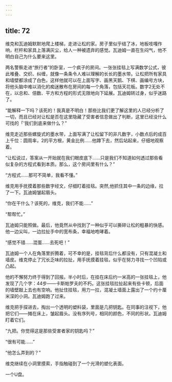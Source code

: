```yaml
---
---
---
```

title: 72
---







维克和瓦迪姆默默地爬上楼梯，走进让松的家。房子里似乎结了冰，地板吱嘎作响，栏杆和家具上落满灰尘，给人一种被遗弃的感觉。瓦迪姆一直在生闷气，他不明白自己为什么要来这里。

两名警察走进“旅行者”的卧室，一个疯子的房间。一张张挂毯上写满数学公式，彼此堆叠、交织、纠缠，就像一条条令人难以理解的长长的墨水带。让松把所有家具和墙壁都涂成了白色，这样他就可以在上面写字、画黑天鹅、下棋、画编号方块，将他头脑中难以消化的痴迷散布在房间的每一个角落，包括天花板。数字2无处不在，以总和、倍数、平方和方程的形式无限地向下延展。瓦迪姆转过身，似乎迷路了。

“能解释一下吗？该死的！我真是不明白！那些比我们更了解这里的人已经分析了一切，而且已经对让松是否在这里隐藏了受害者信息做出了判断，这里已经没什么可找的「‘我们到底来做什么？”

维克走近那些螺旋式的墨水带，上面写满了让松留下的非凡数字，小数点后的成百上千位：圆周率，2的平方根，黄金比例……他蹲下去，然后站起来，仔细地观察着。

“让松说过，答案从一开始就在我们眼皮底下……只是我们不知道如何透过那些看似复杂的方程式看到本质。那么，这个房间里有什么？”

“方程式……那可不简单，我看不懂。”

维克用手抚摸着那些数字经文，仔细盯着挂毯。突然,他抓住其中一条的边缘，拉了一下。瓦迪姆皱起眉头。

“你在干什么？该死的，维克，我们不能……”

“帮帮忙。”

瓦迪姆只能照做。最后，他竟然从中找到了一种似乎可以撕碎让松的粗暴的快感。他一边尖叫，一边拉扯手中的宽布条，幸福地咆哮着。

“感觉不错……混蛋……去死吧！”

瓦迪姆一个人在角落里折腾着，可不幸的是，挂毯背后什么都没有，只有混凝土和墙皮。维克停止了冗长乏味的拉扯，用手抚摸着挂毯，似乎在努力寻找一个凹陷或凸起。

他的不懈努力终于得到了回报。半小时后，在挂在床后约一米高的一张挂毯上，他发现了几个字：44步——卡斯帕罗夫的不朽。这张挂毯拉扯起来有些卡顿，后面的墙壁敲上去也有空响。他扯住挂毯，用力一拉，混凝土墙面上露出了一个约十厘米深的小洞。瓦迪姆跑了过来。

维克把手探进去，掏出一个透明的塑料袋，里面是几把钥匙。在同事的注视下，他把它们——摊在床上，皱起眉头。没有序列号，相同的颜色，不同的形状。瓦迪姆盯着它们。

“九把。你觉得这是那些受害者家的钥匙吗？”

“很有可能……”

“他怎么弄到的？”

维克继续在小洞里摸索，手指触碰到了一个光滑的塑化表面。

一个U盘。